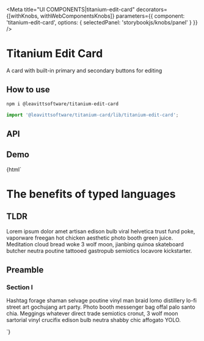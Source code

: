 

<Meta
  title="UI COMPONENTS|titanium-edit-card"
  decorators={[withKnobs, withWebComponentsKnobs]}
  parameters={{ component: 'titanium-edit-card', options: { selectedPanel: 'storybookjs/knobs/panel' } }}
/>

# Titanium Edit Card

A card with built-in primary and secondary buttons for editing

## How to use

```bash
npm i @leavittsoftware/titanium-edit-card
```

```js
import '@leavittsoftware/titanium-card/lib/titanium-edit-card';
```

## API

<Props of="titanium-edit-card" />

## Demo

<Preview withToolbar>
  <Story name="Docs">
    {html`
      <titanium-edit-card>
        <h1>The benefits of typed languages</h1>
        <h2>TLDR</h2>
        <p>
          Lorem ipsum dolor amet artisan edison bulb viral helvetica trust fund poke, vaporware freegan hot chicken aesthetic photo booth green juice.
          Meditation cloud bread woke 3 wolf moon, jianbing quinoa skateboard butcher neutra poutine tattooed gastropub semiotics locavore kickstarter.
        </p>
        <h2>Preamble</h2>
        <h3>Section I</h3>
        <p>
          Hashtag forage shaman selvage poutine vinyl man braid lomo distillery lo-fi street art gochujang art party. Photo booth messenger bag offal palo santo
          chia. Meggings whatever direct trade semiotics cronut, 3 wolf moon sartorial vinyl crucifix edison bulb neutra shabby chic affogato YOLO.
        </p>
      </titanium-edit-card>
    `}
  </Story>
</Preview>

